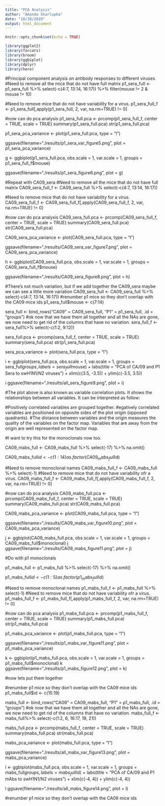```yaml
---
title: "PCA Analysis"
author: "Amanda Skarlupka"
date: "10/30/2019"
output: html_document
---
```


```r
knitr::opts_chunk$set(echo = TRUE)
```

```r
library(ggplot2)
library(forcats)
library(broom)
library(ggbiplot)
library(dplyr)
library(here)
```



#Principal component analysis on antibody responses to different viruses
#Need to remove all the mice that do not have full matrix
p1_sera_full <- p1_sera_full %>%
  select(-c(4:7, 13:14, 16:17)) %>%
  filter(mouse != 2 & mouse != 10)

#Need to remove mice that do not have variability for a virus. 
p1_sera_full_f <- p1_sera_full[,apply(p1_sera_full, 2, var, na.rm=TRUE) != 0]

#now can do pca analysis
p1_sera_full.pca <- prcomp(p1_sera_full_f, center = TRUE, scale = TRUE)
summary(p1_sera_full.pca)
str(p1_sera_full.pca)

p1_sera_pca_variance <- plot(p1_sera_full.pca, type = "l")

ggsave(filename="./results/p1_sera_var_figure5.png", plot = p1_sera_pca_variance)

g <- ggbiplot(p1_sera_full.pca, obs.scale = 1, var.scale = 1, groups = p1_sera_full_f$mouse)

ggsave(filename="./results/p1_sera_figure6.png", plot = g)

#Repeat with CA09_sera
#Need to remove all the mice that do not have full matrix
CA09_sera_full_f <- CA09_sera_full %>%
  select(-c(4:7, 13:14, 16:17))

#Need to remove mice that do not have variability for a virus. 
CA09_sera_full_f <- CA09_sera_full_f[,apply(CA09_sera_full_f, 2, var, na.rm=TRUE) != 0]

#now can do pca analysis
CA09_sera_full.pca <- prcomp(CA09_sera_full_f, center = TRUE, scale = TRUE)
summary(CA09_sera_full.pca)
str(CA09_sera_full.pca)

CA09_sera_pca_variance <- plot(CA09_sera_full.pca, type = "l")

ggsave(filename="./results/CA09_sera_var_figure7.png", plot = CA09_sera_pca_variance)

h <- ggbiplot(CA09_sera_full.pca, obs.scale = 1, var.scale = 1, groups = CA09_sera_full_f$mouse)
  
ggsave(filename="./results/CA09_sera_figure8.png", plot = h)



#There's not much variation, but if we add together the CA09_sera maybe we can see a little more variation
CA09_sera_full <- CA09_sera_full %>%
  select(-c(4:7, 13:14, 16:17))
#renumber p1 mice so they don't overlap with the CA09 mice ids
p1_sera_full$mouse <- c(7:14)

sera_full <- bind_rows("CA09" = CA09_sera_full, "P1" = p1_sera_full, .id = "groups")
#ok now that we have them all together and all the NAs are gone, we now need to get rid of the columns that have no variation.
sera_full_f <- sera_full%>%
  select(-c(1:2, 9:12))

sera_full.pca <- prcomp(sera_full_f, center = TRUE, scale = TRUE)
summary(sera_full.pca)
str(p1_sera_full.pca)

sera_pca_variance <- plot(sera_full.pca, type = "l")

i <- ggbiplot(sera_full.pca, obs.scale = 1, var.scale = 1, groups = sera_full$groups, labels = sera_full$mouse) +
  labs(title = "PCA of CA/09 and P1 Sera to swH1N1/N2 viruses") +
  xlim(c(3.5, -3.5)) + 
  ylim(c(-3.5, 3.5))

i
ggsave(filename="./results/all_sera_figure9.png", plot = i)

#The plot above is also known as variable correlation plots. It shows the relationships between all variables. It can be interpreted as follow:

#Positively correlated variables are grouped together.
#egatively correlated variables are positioned on opposite sides of the plot origin (opposed quadrants).
#The distance between variables and the origin measures the quality of the variables on the factor map. Variables that are away from the origin are well represented on the factor map.

#I want to try this for the monoclonals now too.

CA09_mabs_full <- CA09_mabs_full %>%
  select(-17) %>%
  na.omit()

CA09_mabs_full$id <- c(1:14)
as.factor(CA09_mabs_full$id)

#Need to remove monoclonal names
CA09_mabs_full_f <- CA09_mabs_full %>%
  select(-1)
#Need to remove mice that do not have variability ofr a virus. 
CA09_mabs_full_f <- CA09_mabs_full_f[,apply(CA09_mabs_full_f, 2, var, na.rm=TRUE) != 0]

#now can do pca analysis
CA09_mabs_full.pca <- prcomp(CA09_mabs_full_f, center = TRUE, scale = TRUE)
summary(CA09_mabs_full.pca)
str(CA09_mabs_full.pca)

CA09_mabs_pca_variance <- plot(CA09_mabs_full.pca, type = "l")

ggsave(filename="./results/CA09_mabs_var_figure10.png", plot = CA09_mabs_pca_variance)

j <- ggbiplot(CA09_mabs_full.pca, obs.scale = 1, var.scale = 1, groups = CA09_mabs_full$monoclonal)
j
ggsave(filename="./results/CA09_mabs_figure11.png", plot = j)

#Do with p1 monoclonals

p1_mabs_full <- p1_mabs_full %>%
  select(-17) %>%
  na.omit()

p1_mabs_full$id <- c(1:5)
as.factor(p1_mabs_full$id)

#Need to remove monoclonal names
p1_mabs_full_f <- p1_mabs_full %>%
  select(-1)
#Need to remove mice that do not have variability ofr a virus. 
p1_mabs_full_f <- p1_mabs_full_f[,apply(p1_mabs_full_f, 2, var, na.rm=TRUE) != 0]

#now can do pca analysis
p1_mabs_full.pca <- prcomp(p1_mabs_full_f, center = TRUE, scale = TRUE)
summary(p1_mabs_full.pca)
str(p1_mabs_full.pca)

p1_mabs_pca_variance <- plot(p1_mabs_full.pca, type = "l")

ggsave(filename="./results/p1_mabs_var_figure11.png", plot = p1_mabs_pca_variance)

k <- ggbiplot(p1_mabs_full.pca, obs.scale = 1, var.scale = 1, groups = p1_mabs_full$monoclonal)
k
ggsave(filename="./results/p1_mabs_figure12.png", plot = k)


#now lets put them together

#renumber p1 mice so they don't overlap with the CA09 mice ids
p1_mabs_full$id <- c(15:19)

mabs_full <- bind_rows("CA09" = CA09_mabs_full, "P1" = p1_mabs_full, .id = "groups")
#ok now that we have them all together and all the NAs are gone, we now need to get rid of the columns that have no variation.
mabs_full_f <- mabs_full%>%
  select(-c(1:2, 6, 16:17, 19, 21))
  

mabs_full.pca <- prcomp(mabs_full_f, center = TRUE, scale = TRUE)
summary(mabs_full.pca)
str(mabs_full.pca)

mabs_pca_variance <- plot(mabs_full.pca, type = "l")

ggsave(filename="./results/all_mabs_var_figure13.png", plot = mabs_pca_variance)

l <- ggbiplot(mabs_full.pca,
              obs.scale = 1,
              var.scale = 1,
              groups = mabs_full$groups,
              labels = mabs_full$id) +
  labs(title = "PCA of CA/09 and P1 mAbs to swH1N1/N2 viruses") +
  xlim(c(-4, 4)) + 
  ylim(c(-4, 4))

l
ggsave(filename="./results/all_mabs_figure14.png", plot = l)

#renumber p1 mice so they don't overlap with the CA09 mice ids